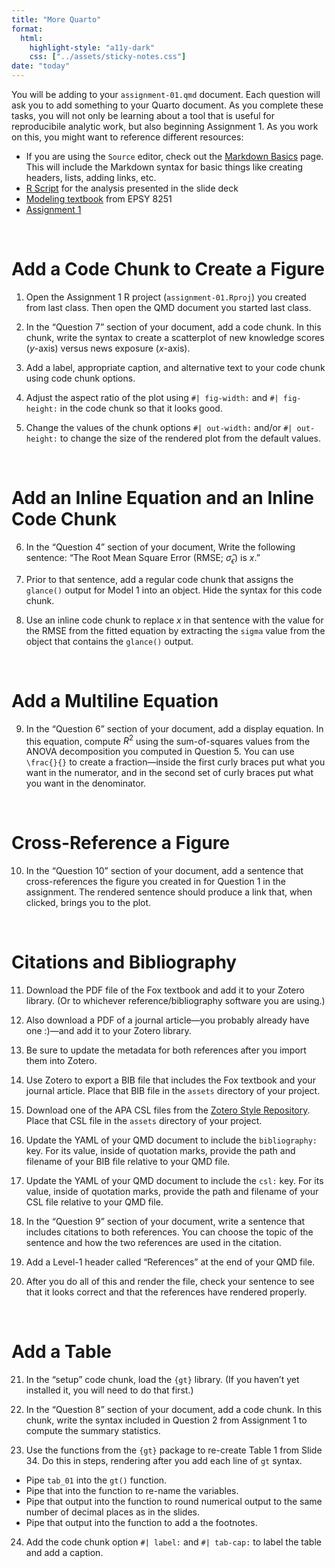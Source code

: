 ```yaml
---
title: "More Quarto"
format:
  html:
    highlight-style: "a11y-dark"
    css: ["../assets/sticky-notes.css"]
date: "today"
---
```


You will be adding to your `assignment-01.qmd` document. Each question will ask you to add something to your Quarto document. As you complete these tasks, you will not only be learning about a tool that is useful for reproducibile analytic work, but also beginning Assignment 1. As you work on this, you might want to reference different resources:

- If you are using the `Source` editor, check out the [Markdown Basics](https://quarto.org/docs/authoring/markdown-basics.html) page. This will include the Markdown syntax for basic things like creating headers, lists, adding links, etc.
- [R Script](../scripts/01-regression-review.R) for the analysis presented in the slide deck
- [Modeling textbook](https://zief0002.github.io/modeling/) from EPSY 8251
- [Assignment 1](../assignments/assignment-01.html)

<br />


# Add a Code Chunk to Create a Figure

1. Open the Assignment 1 R project (`assignment-01.Rproj`) you created from last class. Then open the QMD document you started last class.

2. In the "Question 7" section of your document, add a code chunk. In this chunk, write the syntax to create a scatterplot of new knowledge scores (*y*-axis) versus news exposure (*x*-axis).

3. Add a label, appropriate caption, and alternative text to your code chunk using code chunk options.

4.  Adjust the aspect ratio of the plot using `#| fig-width:` and `#| fig-height:` in the code chunk so that it looks good.

5. Change the values of the chunk options `#| out-width:` and/or `#| out-height:` to change the size of the rendered plot from the default values.

<br />


# Add an Inline Equation and an Inline Code Chunk

6. In the "Question 4" section of your document, Write the following sentence: "The Root Mean Square Error (RMSE; $\hat\sigma_{\epsilon}$) is $x$."

7. Prior to that sentence, add a regular code chunk that assigns the `glance()` output for Model 1 into an object. Hide the syntax for this code chunk.

8. Use an inline code chunk to replace $x$ in that sentence with the value for the RMSE from the fitted equation by extracting the `sigma` value from the object that contains the `glance()` output.

<br />


# Add a Multiline Equation

9. In the "Question 6" section of your document, add a display equation. In this equation, compute $R^2$ using the sum-of-squares values from the ANOVA decomposition you computed in Question 5. You can use `\frac{}{}` to create a fraction---inside the first curly braces put what you want in the numerator, and in the second set of curly braces put what you want in the denominator.

<br />



# Cross-Reference a Figure

10. In the "Question 10" section of your document, add a sentence that cross-references the figure you created in for Question 1 in the assignment. The rendered sentence should produce a link that, when clicked, brings you to the plot.


<br />


# Citations and Bibliography

11. Download the PDF file of the Fox textbook and add it to your Zotero library. (Or to whichever reference/bibliography software you are using.)

12. Also download a PDF of a journal article---you probably already have one :)---and add it to your Zotero library.

13. Be sure to update the metadata for both references after you import them into Zotero.

14. Use Zotero to export a BIB file that includes the Fox textbook and your journal article. Place that BIB file in the `assets` directory of your project. 

15. Download one of the APA CSL files from the [Zotero Style Repository](https://www.zotero.org/styles?q=apa). Place that CSL file in the `assets` directory of your project.

16. Update the YAML of your QMD document to include the `bibliography:` key. For its value, inside of quotation marks, provide the path and filename of your BIB file relative to your QMD file.

17. Update the YAML of your QMD document to include the `csl:` key. For its value, inside of quotation marks, provide the path and filename of your CSL file relative to your QMD file.

18. In the "Question 9" section of your document, write a sentence that includes citations to both references. You can choose the topic of the sentence and how the two references are used in the citation.

19. Add a Level-1 header called "References" at the end of your QMD file.

20. After you do all of this and render the file, check your sentence to see that it looks correct and that the references have rendered properly.

<br />


# Add a Table 

21. In the "setup" code chunk, load the `{gt}` library. (If you haven't yet installed it, you will need to do that first.)

22. In the "Question 8" section of your document, add a code chunk. In this chunk, write the syntax included in Question 2 from Assignment 1 to compute the summary statistics.

23. Use the functions from the `{gt}` package to re-create Table 1 from Slide 34. Do this in steps, rendering after you add each line of `gt` syntax.

  - Pipe `tab_01` into the `gt()` function.
  - Pipe that into the function to re-name the variables.
  - Pipe that output into the function to round numerical output to the same number of decimal places as in the slides.
  - Pipe that output into the function to add a the footnotes.
  
24. Add the code chunk option `#| label:` and `#| tab-cap:` to label the table and add a caption.

<br />